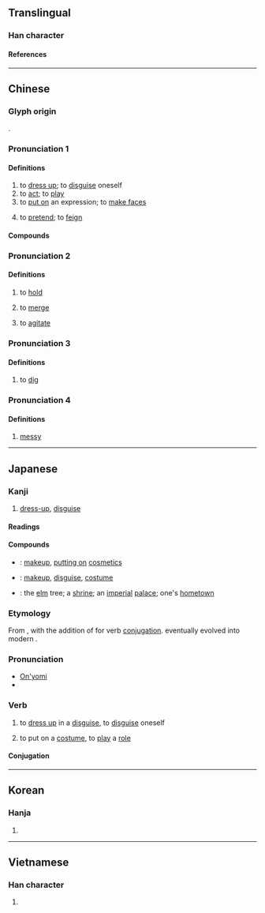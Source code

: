 {{character info}}
==Translingual==

===Han character===
{{Han char|rn=64|rad=手|as=04|sn=7|four=58027|canj=QCSH|ids=⿰扌分}}

====References====
{{Han ref|kx=0418.200|dkj=11829|dj=0765.170|hdz=31840.080|uh=626E}}

----

==Chinese==
{{zh-forms}}

===Glyph origin===
{{Han etym}}
{{Han compound|扌|分|c1=s|c2=p|ls=psc}}.

===Pronunciation 1===
{{zh-pron
|m=bàn
|c=baan6,baan3
|mn=ml:pàn/pān
|mn_note=pàn - literary; pān - vernacular
|w= 2pe <!-- wz= 3pa -->
|mc=5
|oc=1
|ma=
|cat=v
}}

====Definitions====
{{zh-hanzi}}

# to [[dress up]]; to [[disguise]] oneself
# to [[act]]; to [[play]]
# to [[put on]] an expression; to [[make faces]]
# {{lb|zh|Cantonese}} to [[pretend]]; to [[feign]]
#: {{zh-x|扮 彈{taan4} 結他|to '''pretend''' to play the guitar|C}}
#: {{zh-x|扮 示威者|to '''pose''' as a protestor|C|ref='''2019''', {{lang|zh|便衣警扮示威者偷拍人群}}, in {{w|Apple Daily}} [https://hk.news.appledaily.com/local/daily/article/20190627/20714653]}}

====Compounds====
{{zh-der|扮嘢|假扮|刷扮|喬裝打扮|女扮男裝|女扮男身|妝扮|小打扮兒|打扮|扮家家酒|扮戲|扮故事|扮演|扮白臉|扮相|扮裝|扮鬼臉|改扮|整扮|猴子扮戲|男扮女裝|裝扮|雌牙扮齒}}

===Pronunciation 2===
{{zh-pron
|m=fěn
|mc=3+4
|oc=4
|cat=v
}}

====Definitions====
{{zh-hanzi}}

# {{lb|zh|literary}} to [[hold]]
# {{lb|zh|literary}} to [[merge]]
# {{lb|zh|literary}} to [[agitate]]

===Pronunciation 3===
{{zh-pron
|m=fēn
|mc=1
|oc=3
|cat=v
}}

====Definitions====
{{zh-hanzi}}

# {{zh-hg}} to [[dig]]

===Pronunciation 4===
{{zh-pron
|m=huǒ
|mc=2
|oc=2
|cat=a
}}

====Definitions====
{{zh-hanzi}}

# {{zh-hg}} [[messy]]

{{zh-cat|Advanced}}

----

==Japanese==

===Kanji===
{{ja-kanji|grade=|rs=手04}}

# [[dress up|dress-up]], [[disguise]]

====Readings====
{{ja-readings
|goon=へん
|kanon=はん
|on=ふん
|kun=よそお-う
}}

====Compounds====
{{der-top|Compounds}}
* {{ja-r|扮飾|ふんしょく}}: [[makeup]], [[put on|putting on]] [[cosmetics]]
* {{ja-r|扮装|ふんそう}}: [[makeup]], [[disguise]], [[costume]]
* {{ja-r|扮楡|ふんゆ}}: the [[elm]] tree; a [[shrine]]; an [[imperial]] [[palace]]; one's [[hometown]]
{{der-bottom}}

===Etymology===
From {{der|ja|ltc|-|sort=ふん}} {{m|zh|扮}}, with the addition of {{der|ja|ojp|-|sort=ふん}} {{m|ja|す|tr=su}} for verb [[conjugation]]. {{m|ja|す|tr=su}} eventually evolved into modern {{cog|ja|する|tr=suru}}.

===Pronunciation===
* [[音読み|On'yomi]]
* {{IPA|ja|[ɸɯ̃ᵝɴ]}}

===Verb===
{{ja-verb-suru|ふん|tr=intransitive}}

# to [[dress up]] in a [[disguise]], to [[disguise]] oneself
#: {{ja-usex|老人に'''扮'''して警察を逃げた。|ろうじん に '''ふん'''して けいさつ を にげた。|He '''dressed up''' as / '''disguised himself''' as an old man and escaped from the police.}}
# to put on a [[costume]], to [[play]] a [[role]]
#: {{ja-usex|去年ハムレットに'''扮'''しました。|きょねん ハムレット に '''ふん'''しました。|Last year I '''played''' / '''took the role of''' Hamlet.}}

====Conjugation====
{{ja-suru|ふん}}

----

==Korean==

===Hanja===
{{ko-hanja|hangeul=[[분]], [[반]]|eumhun=|rv=bun, ban|mr=pun, pan|y=pun, pan}}

# {{rfdef|ko|sort=手04}}

----

==Vietnamese==

===Han character===
{{vi-readings|rs=手04|reading=[[phẫn]]}}

# {{rfdef|vi|sort=手04}}

{{cln|vi|Han tu}}